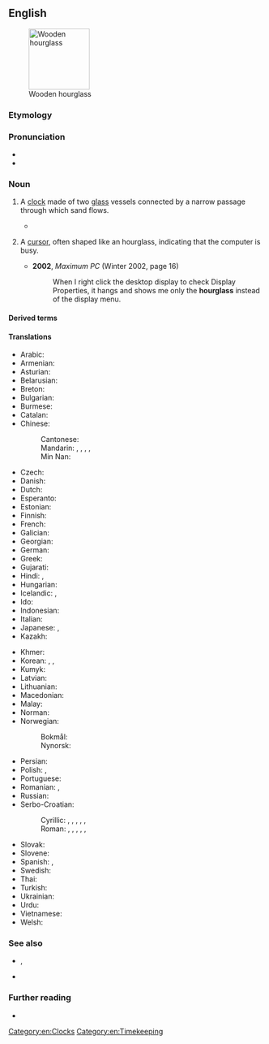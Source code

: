 ==English==
[[File:Wooden_hourglass_2.jpg|thumb|120px|Wooden hourglass]]

===Etymology===
{{compound|en|hour|glass}}

===Pronunciation===
* {{IPA|en|/ˈaʊəɡlɑːs/}}
* {{audio|en|LL-Q1860 (eng)-Vealhurl-hourglass.wav |Audio (Southern England)}}

===Noun===
{{en-noun}}

# A [[clock]] made of two [[glass]] vessels connected by a narrow passage through which sand flows.
#: {{syn|en|sandglass|sand timer|watch glass}}
#: {{hypo|en|egg timer}}
#: {{ux|en|After each game turn, invert the '''hourglass''' to reset the time limit for the next player.}}
#* {{quote-book|en|title={{w|The Fall of Hyperion: A Dream|The Fall of Hyperion}}|year=1819|author=John Keats|authorlink=John Keats|chapter=[[s:en:The Fall of Hyperion: A Dream#CANTO_I|Canto I]]|passage=The sands of thy short life are spent this hour, / And no hand in the universe can turn / Thy '''hourglass''', if these gummed leaves be burnt / Ere thou canst mount up these immortal steps.}}
# {{lb|en|GUI}} A [[cursor]], often shaped like an hourglass, indicating that the computer is busy.
#: {{syn|en|egg timer}}
#: {{cot|en|beach ball|q=Apple}}
#* '''2002''', ''Maximum PC'' (Winter 2002, page 16)
#*: When I right click the desktop display to check Display Properties, it hangs and shows me only the '''hourglass''' instead of the display menu.

====Derived terms====
{{der3|en
|hourglass drum
|hourglassed
|hourglass figure
|hourglassing
|hourglass-shaped}}

====Translations====
{{trans-top|clock}}
* Arabic: {{t|ar|سَاعَة رَمْلِيَّة|f}}
* Armenian: {{t|hy|ավազի ժամացույց}}
* Asturian: {{t|ast|reló d'arena|m}}
* Belarusian: {{t|be|пясо́чны гадзі́ннік|m}}
* Breton: {{t|br|eurier-traezh|m}}
* Bulgarian: {{t|bg|пя́съчен часо́вник|m}}
* Burmese: {{t+|my|သဲနာရီ}}
* Catalan: {{t|ca|rellotge de sorra|m}}
* Chinese:
*: Cantonese: {{t|yue|沙漏|tr=saa1 lau6}}
*: Mandarin: {{t+|cmn|沙漏|tr=shālòu}}, {{t|cmn|沙鐘}}, {{t|cmn|沙钟|tr=shāzhōng}}, {{t|cmn|沙壺}}, {{t|cmn|沙壶|tr=shāhú}}
*: Min Nan: {{t|nan|沙漏|tr=soa-lāu}}
* Czech: {{t+|cs|přesýpací hodiny|f-p}}
* Danish: {{t+|da|timeglas|n}}
* Dutch: {{t+|nl|zandloper|m}}
* Esperanto: {{t|eo|sablohorloĝo}}
* Estonian: {{t|et|liivakell}}
* Finnish: {{t+|fi|tiimalasi}}
* French: {{t+|fr|sablier|m}}
* Galician: {{t+|gl|reloxo de area}}
* Georgian: {{t|ka|ქვიშის საათი}}
* German: {{t+|de|Sanduhr|f}}
* Greek: {{t+|el|κλεψύδρα|f}}
* Gujarati: {{t|gu|રેતઘડી|f}}
* Hindi: {{t|hi|रेतघड़ी|f|tr=ret-ghaṛī}}, {{t|hi|बालू घड़ी|f}}
* Hungarian: {{t+|hu|homokóra}}
* Icelandic: {{t|is|tímaglas|n}}, {{t|is|stundaglas|n}}
* Ido: {{t+|io|sablo-horlojo}}
* Indonesian: {{t+|id|jam pasir}}
* Italian: {{t+|it|clessidra|f}}
* Japanese: {{t|ja|砂時計|tr=すなどけい, sunadokei}}, {{t|ja|砂漏|tr=さろう, sarō}}
* Kazakh: {{t|kk|құм сағат}}
{{trans-mid}}
* Khmer: {{t|km|នាឡិកាខ្សាច់}}
* Korean: {{t|ko|모래시계}}, {{t|ko|사루(沙漏)}}, {{t|ko|사루계(沙漏計)}}
* Kumyk: {{t|kum|хум сагьат|tr=xum sahat}}
* Latvian: {{t|lv|smilšu pulkstenis|m}}
* Lithuanian: {{t|lt|smėlio laikrodis|m}}
* Macedonian: {{t|mk|песочен часовник|m}}
* Malay: {{t|ms|jam pasir}}
* Norman: {{t|nrf|hôlouoge à sablion|f}}
* Norwegian:
*: Bokmål: {{t|nb|timeglass|n}}
*: Nynorsk: {{t|nn|timeglas|n}}
* Persian: {{t|fa|ساعت شنی|tr=sâ'at-e šeni}}
* Polish: {{t+|pl|klepsydra|f}}, {{t|pl|zegar piaskowy|m-in}}
* Portuguese: {{t+|pt|ampulheta|f}}
* Romanian: {{t+|ro|nisiparniță|f}}, {{t+|ro|clepsidră|f}}
* Russian: {{t+|ru|песо́чные часы́|m-p}}
* Serbo-Croatian:
*: Cyrillic: {{t|sh|пешча̀нӣк|m}}, {{t|sh|пјешча̀нӣк|m}}, {{t|sh|пешчани сат|m}}, {{t|sh|пјешчани сат|m}}, {{t|sh|пешчани часовник|m}}, {{t|sh|пјешчани часовник|m}}
*: Roman: {{t|sh|peščànīk|m}}, {{t+|sh|pješčànīk|m}}, {{t|sh|peščani sat|m}}, {{t|sh|pješčani sat|m}}, {{t|sh|peščani časovnik|m}}, {{t|sh|pješčani časovnik|m}}
* Slovak: {{t|sk|presýpacie hodiny|f-p}}
* Slovene: {{t|sl|peščena ura|f}}
* Spanish: {{t|es|reloj de arena|m}}, {{t+|es|ampolleta|f}}
* Swedish: {{t+|sv|timglas|n}}
* Thai: {{t+|th|นาฬิกาทราย}}
* Turkish: {{t+|tr|kum saati}}
* Ukrainian: {{t|uk|піскови́й годи́нник|m}}
* Urdu: {{t|ur|ریت گھڑی|f|tr=ret-ghaṛī}}
* Vietnamese: {{t|vi|đồng hồ cát}}
* Welsh: {{t+|cy|awrwydr|m}}
{{trans-bottom}}

===See also===
* {{l|mul|⏳}}, {{l|mul|⌛}}
* {{l|en|tempus fugit}}

===Further reading===
* {{pedia}}

[[Category:en:Clocks]]
[[Category:en:Timekeeping]]